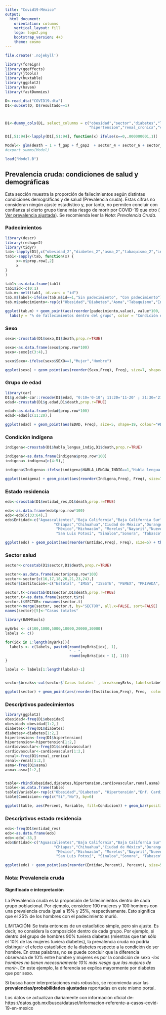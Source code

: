 ```yaml
---
title: "Covid19-México"
output: 
  html_document:
    orientation: columns
    vertical_layout: fill
    logo: logo2.png
    bootstrap_version: 4+3
    theme: cosmo
---
```


```r
file.create('.nojekyll')
```


```r
library(foreign)
library(ggeffects)
library(jtools)
library(huxtable)
library(ggplot2)
library(haven)
library(fastDummies)

D<-read_dta("COVID19.dta")
D1<-subset(D, D$resultado==1)



D1<-dummy_cols(D1, select_columns = c("obesidad","sector","diabetes","lastWeek","embarazo","intubado","asma", "tabaquismo", "inmusupr",
                                      "hipertension","renal_cronica","cardiovascular","habla_lengua_indig", "sexo"))

D1[,51:94]<-lapply(D1[,51:94], function(x) ifelse(x==0,.000000001,1))

```

```r
Model<- glm(death ~ 1 + f_gap + f_gap2  + sector_4 + sector_6 + sector_8 + sector_9 + sector_12 + sector_11  + edad + edad2 + habla_lengua_indig_2 + obesidad_2 + cardiovascular_2 + renal_cronica_2 + tabaquismo_2 + hipertension_2 + inmusupr_2 + asma_2 + diabetes_2 + embarazo_2 + sexo_1 + lastWeek_1 + lastWeek_2 + lastWeek_3, data = D1, family = "binomial", trace = TRUE, epsilon = 1e-10)
#export_summs(Model)
```

```r
load("Model.B")
```

## Prevalencia cruda: condiciones de salud y demográficas {.tabset} 

Esta sección muestra la proporción de fallecimientos según distintas condiciones demográficas y de salud (Prevalencia cruda). Estas cifras no consideran ningún ajuste estadístico y, por tanto, no permiten concluir con confianza si cierto grupo tiene más riesgo de morir por COVID-19 que otro (<a href="https://hectornajera83.github.io/COVID19Mexico/COVID19_ws2.html"> Ver prevalencia ajustada</a>). Se recomienda leer la *Nota: Prevalencia Cruda*. 

### Padecimientos

```r
library(descr)
library(reshape2)
library(tidyr)
tab<-lapply(D1[,c("obesidad_2","diabetes_2","asma_2","tabaquismo_2","inmusupr_2","hipertension_2","renal_cronica_2","cardiovascular_2")], function(x) crosstab(x, D1$death, prop.r=TRUE))
tab1<-sapply(tab, function(x) {
     x<-x$prop.row[,2]
     x
}
)

tab1<-as.data.frame(tab1)
tab1$id<-c(0:1)
tab.m<-melt(tab1, id.vars = "id")
tab.m$label<-ifelse(tab.m$id==1,"Sin padecimiento", "Con padecimiento")
tab.m$padecimiento<-rep(c("Obesidad","Diabetes","Asma","Tabaquismo","Inmunosupresores","Hipertensión","Renal Crónica","Cardiovascular"), each=2)
```

```r
ggplot(tab.m) + geom_point(aes(reorder(padecimiento,value), value*100, color=label), size=5) + 
  labs(y = "% de fallecimientos dentro del grupo", color = "Condición de padecimiento") + theme_classic() + theme(axis.text.x = element_text(angle = 90, hjust = 1), axis.title.x=element_blank(), legend.position="bottom") + scale_color_hue(l=40, c=35)
```

### Sexo

```r
sexo<-crosstab(D1$sexo,D1$death,prop.r=TRUE)
```

```r
sexo<-as.data.frame(sexo$prop.row*100)
sexo<-sexo[c(3:4),]

sexo$Sexo<-ifelse(sexo$SEXO==1,"Mujer","Hombre")
```

```r
ggplot(sexo) + geom_point(aes(reorder(Sexo,Freq), Freq), size=7, shape=18, colour="#405d27") + theme_classic() + labs(y="% de fallecimientos dentro del grupo", x="Sexo") + ylim(c(5,20))
```


### Grupo de edad

```r
library(car)
D1$g.edad<-car::recode(D1$edad, "0:10='0-10'; 11:20='11-20' ; 21:30='21-30'; 31:40='31-40'; 41:50='41-50' ; 51:60='51-60' ; 61:70='61-70' ; 71:80='71-80' ; 81:90='81-90' ; else='90+'")
edad<-crosstab(D1$g.edad,D1$death,prop.r=TRUE)
```

```r
edad<-as.data.frame(edad$prop.row*100)
edad<-edad[c(11:20),]
```

```r
ggplot(edad) + geom_point(aes(EDAD, Freq), size=5, shape=19, colour="#D95174") + theme_classic() + labs(y="% de fallecimientos dentro del grupo", x="Entidad")
```

### Condición indígena

```r
indigena<-crosstab(D1$habla_lengua_indig,D1$death,prop.r=TRUE)
```

```r
indigena<-as.data.frame(indigena$prop.row*100)
indigena<-indigena[c(4:5),]

indigena$Indigena<-ifelse(indigena$HABLA_LENGUA_INDIG==1,"Habla lengua indígena","No habla lengua indígena")
```

```r
ggplot(indigena) + geom_point(aes(reorder(Indigena,Freq), Freq), size=7, shape=17, colour="#A52A2A") + theme_classic() + labs(y="% de fallecimientos dentro del grupo", x="Lengua indígena") + ylim(c(8,20))
```


### Estado residencia

```r
edo<-crosstab(D1$entidad_res,D1$death,prop.r=TRUE)
```

```r
edo<-as.data.frame(edo$prop.row*100)
edo<-edo[c(33:64),]
edo$Entidad<-c("Aguascalientes","Baja California","Baja California Sur","Campeche","Coahuila","Colima",
                      "Chiapas","Chihuahua","Ciudad de México","Durango","Guanajuato","Guerrero","Hidalgo","Jalisco",
                       "México","Michoacán", "Morelos","Nayarit","Nuevo León", "Oaxaca","Puebla","Querétaro","Quintana Roo",
                       "San Luis Potosí", "Sinaloa","Sonora", "Tabasco", "Tamaulipas","Tlaxcala","Veracruz","Yucatán", "Zacatecas")
```

```r
ggplot(edo) + geom_point(aes(reorder(Entidad,Freq), Freq), size=5) + theme_classic() + labs(y="% de fallecimientos dentro del grupo", x="Entidad") +  theme(axis.text.x = element_text(angle = 90, hjust = 1), legend.position="bottom")
```

### Sector salud

```r
sector<-crosstab(D1$sector,D1$death,prop.r=TRUE)
```

```r
sector<-as.data.frame(sector$prop.row*100)
sector<-sector[c(16,17,18,20,21,23,24),]
sector$Institucion<-c("Estatal", "IMSS", "ISSSTE", "PEMEX", "PRIVADA", "SEMAR", "SSA")
```

```r
sector.t<-crosstab(D1$sector,D1$death,prop.r=TRUE)
sector.t<-as.data.frame(sector.t$rs)
sector.t$SECTOR<-rownames(sector.t)
sector<-merge(sector, sector.t, by="SECTOR", all.x=FALSE, sort=FALSE)
names(sector)[5]<-"Casos totales"

library(BAMMtools)

myBrks <- c(100,1000,5000,10000,20000,30000)
labels <- c()

for(idx in 1:length(myBrks)){
  labels <- c(labels, paste0(round(myBrks[idx], 1), 
                             " - ", 
                             round(myBrks[idx + 1], 1)))
}

labels <- labels[1:length(labels)-1]


sector$breaks<-cut(sector$`Casos totales` , breaks=myBrks, labels=labels, include.lowest = T)

```


```r
ggplot(sector) + geom_point(aes(reorder(Institucion,Freq), Freq,  color=breaks), size=4) + theme_classic() + labs(y="% de fallecimientos dentro del grupo", x="Institución") +  theme(axis.text.x = element_text(angle = 90, hjust = 1), legend.position="bottom") + labs( color="Casos totales")
```

### Descriptivos padecimientos

```r
library(ggplot2)
obesidad<-freq(D1$obesidad)
obesidad<-obesidad[1:2,]
diabetes<-freq(D1$diabetes)
diabetes<-diabetes[1:2,]
hipertension<-freq(D1$hipertension)
hipertension<-hipertension[1:2,]
cardiovascular<-freq(D1$cardiovascular)
cardiovascular<-cardiovascular[1:2,]
renal<-freq(D1$renal_cronica)
renal<-renal[1:2,]
asma<-freq(D1$asma)
asma<-asma[1:2,]


table<-rbind(obesidad,diabetes,hipertension,cardiovascular,renal,asma)
table<-as.data.frame(table)
table$Variable<-rep(c("Obesidad","Diabetes", "Hipertensión","Enf. Cardiovascular","Renal Crónica","Asma"), each=2)
table$Condicion<-rep(c("Sí","No"), by=6)
```

```r
ggplot(table, aes(Percent, Variable, fill=Condicion)) + geom_bar(position="stack", stat="identity") + theme_classic() + labs(x="Porcentaje total de diagnosticados", fill="Condición")
```

### Descriptivos estado residencia

```r
edo<-freq(D1$entidad_res)
edo<-as.data.frame(edo)
edo<-edo[-33,]
edo$Entidad<-c("Aguascalientes","Baja California","Baja California Sur","Campeche","Coahuila","Colima",
                      "Chiapas","Chihuahua","Ciudad de México","Durango","Guanajuato","Guerrero","Hidalgo","Jalisco",
                       "México","Michoacán", "Morelos","Nayarit","Nuevo León", "Oaxaca","Puebla","Querétaro","Quintana Roo",
                       "San Luis Potosí", "Sinaloa","Sonora", "Tabasco", "Tamaulipas","Tlaxcala","Veracruz","Yucatán", "Zacatecas")
```

```r
ggplot(edo) + geom_point(aes(reorder(Entidad,Percent), Percent), size=5) + theme_classic() + labs(y="% Casos diagnosticados totales", x="Entidad") +  theme(axis.text.x = element_text(angle = 90, hjust = 1), legend.position="bottom")
```


### Nota: Prevalencia cruda

#### Significado e interpretación

La Prevalencia cruda es la proporción de fallecimientos dentro de cada grupo poblacional. Por ejemplo, considere 100 mujeres y 100 hombres con una prevalencia cruda igual a 15% y 25%, respectivamente. Esto significa que el 25% de los hombres con el padecimiento murió. 

LIMITACIÓN: Se trata entonces de un estadístico simple, pero sin ajuste. Es decir, no considera la composición dentro de cada grupo. Por ejemplo, si dentro del grupo de hombres 90% tuviera diabetes (mientras que tan sólo el 10% de las mujeres tuviera diabetes), la prevalencia cruda no podría distinguir el efecto estadístico de la diabetes respecto a la condición de ser hombre. En otras palabras, no se puede concluir que la diferencia observada de 10% entre hombre y mujeres es por la condición de sexo *-los hombres no tienen necesariamente 10% más riesgo que las mujeres de morir-*. En este ejemplo, la diferencia se explica mayormente por diabetes que por sexo. 

Si busca hacer interpretaciones más *robustas*, se recomienda usar las **prevalencias/probabilidades ajustadas** reportadas en este mismo portal. 

Los datos se actualizan diariamente con información oficial de: https://datos.gob.mx/busca/dataset/informacion-referente-a-casos-covid-19-en-mexico





